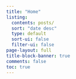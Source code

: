 ```yaml
---
title: "Home"
listing:
  contents: posts/
  sort: "date desc"
  type: default
  sort-ui: false
  filter-ui: false
page-layout: full
title-block-banner: true
comments: false
toc: true
---
```

